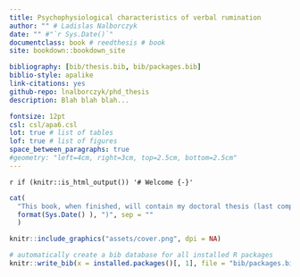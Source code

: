 ```yaml
--- 
title: Psychophysiological characteristics of verbal rumination
author: "" # Ladislas Nalborczyk
date: "" #"`r Sys.Date()`"
documentclass: book # reedthesis # book
site: bookdown::bookdown_site

bibliography: [bib/thesis.bib, bib/packages.bib]
biblio-style: apalike
link-citations: yes
github-repo: lnalborczyk/phd_thesis
description: Blah blah blah...

fontsize: 12pt
csl: csl/apa6.csl
lot: true # list of tables
lof: true # list of figures
space_between_paragraphs: true
#geometry: "left=4cm, right=3cm, top=2.5cm, bottom=2.5cm"
---
```


`r if (knitr::is_html_output()) '# Welcome {-}'`

```r
cat(
  "This book, when finished, will contain my doctoral thesis (last compiled on ",
  format(Sys.Date() ), ")", sep = ""
  )
```

```r
knitr::include_graphics("assets/cover.png", dpi = NA)
```

```r
# automatically create a bib database for all installed R packages
knitr::write_bib(x = installed.packages()[, 1], file = "bib/packages.bib")
```
